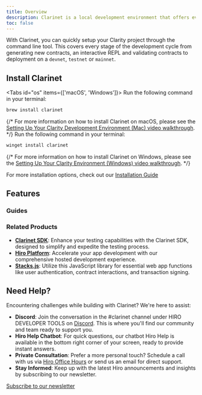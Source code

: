 ```yaml
---
title: Overview
description: Clarinet is a local development environment that offers everything you need to create and deploy smart contracts on Stacks.
toc: false
---
```



With Clarinet, you can quickly setup your Clarity project through the command line tool. This covers every stage of the development cycle from generating new contracts, an interactive REPL and validating contracts to deployment on a `devnet`, `testnet` or `mainnet`.

## Install Clarinet
<Tabs id="os" items={['macOS', 'Windows']}>
  <Tab value="macOS">
  Run the following command in your terminal:
  
  ```bash
  brew install clarinet
  ```

  {/* For more information on how to install Clarinet on macOS, please see the [Setting Up Your Clarity Development Environment (Mac) video walkthrough](). */}
  </Tab>
  <Tab value="Windows">
  Run the following command in your terminal:

  ```bash
  winget install clarinet
  ```

  {/* For more information on how to install Clarinet on Windows, please see the [Setting Up Your Clarity Environment (Windows) video walkthrough](). */}
  </Tab>
</Tabs>

<Callout title="Additional Installation">For more installation options, check out our [Installation Guide](/docs/clarinet/installation)</Callout>


## Features

<Cards>
  <Card
    href="/clarinet/features/create-new-contract"
    title="Create a new contract"
    description="Add new contracts to your project and have them automatically configured in your project file."
  />
  <Card
    href="/clarinet/features/debug-contract"
    title="Debug a contract"
    description="Utilize powerful debugging tools to step through your code, print values, and trace execution paths."
  />
  <Card
    href="/clarinet/features/write-unit-tests"
    title="Write unit tests"
    description="Leverage the Clarinet SDK to write comprehensive unit tests, ensuring your contract performs as expected."
  />
  <Card
    href="/clarinet/features/create-deployment-plans"
    title="Create deployment plans"
    description="Employ customizable deployment plans to streamline your contract deployments, facilitating multi-step processes with ease."
  />
</Cards>

### Guides

<Cards>
  <Card
    href="/clarinet/features/run-local-development-environment"
    title="Run a local development environment"
    description="Set up a local devnet environment for developing and testing in a controlled environment before deployment."
  />
  <Card
    href="/clarinet/features/create-deployment-plan"
    title="Analyzing contracts for vulnerabilities"
    description="Learn how to enable the `check_checker` feature to identify potentially dangerous areas in your contracts."
  />
</Cards>

### Related Products

- **[Clarinet SDK](https://docs.hiro.so/clarinet)**: Enhance your testing capabilities with the Clarinet SDK, designed to simplify and expedite the testing process.
- **[Hiro Platform](https://www.hiro.so/platform)**: Accelerate your app development with our comprehensive hosted development experience.
- **[Stacks.js](https://github.com/blockstack/stacks.js)**: Utilize this JavaScript library for essential web app functions like user authentication, contract interactions, and transaction signing.

## Need Help?

Encountering challenges while building with Clarinet? We're here to assist:

- **Discord**: Join the conversation in the #clarinet channel under HIRO DEVELOPER TOOLS on [Discord](https://discord.gg/hiro). This is where you'll find our community and team ready to support you.
- **Hiro Help Chatbot**: For quick questions, our chatbot Hiro Help is available in the bottom right corner of your screen, ready to provide instant answers.
- **Private Consultation**: Prefer a more personal touch? Schedule a call with us via [Hiro Office Hours](https://www.hiro.so/office-hours) or send us an email for direct support.
- **Stay Informed**: Keep up with the latest Hiro announcements and insights by subscribing to our newsletter.

[Subscribe to our newsletter](https://www.hiro.so/newsletter)